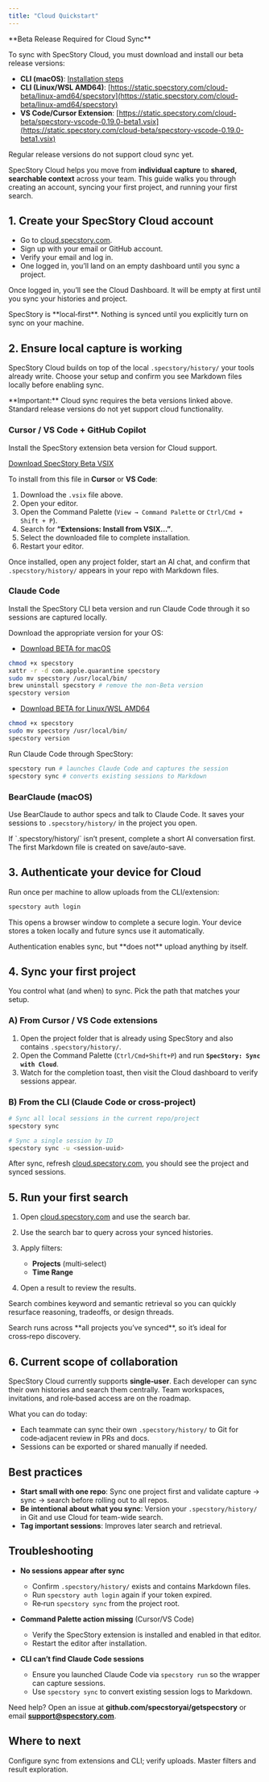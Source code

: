 ```yaml
---
title: "Cloud Quickstart"
---
```


<Warning>
**Beta Release Required for Cloud Sync**

To sync with SpecStory Cloud, you must download and install our beta release versions:
- **CLI (macOS)**: [Installation steps](#claude-code)
- **CLI (Linux/WSL AMD64)**: [https://static.specstory.com/cloud-beta/linux-amd64/specstory](https://static.specstory.com/cloud-beta/linux-amd64/specstory)
- **VS Code/Cursor Extension**: [https://static.specstory.com/cloud-beta/specstory-vscode-0.19.0-beta1.vsix](https://static.specstory.com/cloud-beta/specstory-vscode-0.19.0-beta1.vsix)

Regular release versions do not support cloud sync yet.
</Warning>

SpecStory Cloud helps you move from **individual capture** to **shared, searchable context** across your team.
This guide walks you through creating an account, syncing your first project, and running your first search.

## 1. Create your SpecStory Cloud account

- Go to [cloud.specstory.com](https://cloud.specstory.com).
- Sign up with your email or GitHub account.
- Verify your email and log in.
- One logged in, you’ll land on an empty dashboard until you sync a project.

Once logged in, you’ll see the Cloud Dashboard. It will be empty at first until you sync your histories and project.

<Info>
SpecStory is **local‑first**. Nothing is synced until you explicitly turn on sync on your machine.
</Info>


## 2. Ensure local capture is working


SpecStory Cloud builds on top of the local `.specstory/history/` your tools already write. Choose your setup and confirm you see Markdown files locally before enabling sync.

<Note>
**Important:** Cloud sync requires the beta versions linked above. Standard release versions do not yet support cloud functionality.
</Note>

### Cursor / VS Code + GitHub Copilot

Install the SpecStory extension beta version for Cloud support.


[Download SpecStory Beta VSIX](https://static.specstory.com/cloud-beta/specstory-vscode-0.19.0-beta1.vsix)


To install from this file in **Cursor** or **VS Code**:


1. Download the `.vsix` file above.
2. Open your editor.
3. Open the Command Palette (`View → Command Palette` or `Ctrl/Cmd + Shift + P`).
4. Search for **“Extensions: Install from VSIX…”**.
5. Select the downloaded file to complete installation.
6. Restart your editor.

Once installed, open any project folder, start an AI chat, and confirm that `.specstory/history/` appears in your repo with Markdown files.


### Claude Code

Install the SpecStory CLI beta version and run Claude Code through it so sessions are captured locally.

Download the appropriate version for your OS:
- [Download BETA for macOS](https://static.specstory.com/cloud-beta/macOS/specstory)

```bash
chmod +x specstory
xattr -r -d com.apple.quarantine specstory
sudo mv specstory /usr/local/bin/
brew uninstall specstory # remove the non-Beta version
specstory version
```

- [Download BETA for Linux/WSL AMD64](https://static.specstory.com/cloud-beta/linux-amd64/specstory)

```bash
chmod +x specstory
sudo mv specstory /usr/local/bin/
specstory version
```

Run Claude Code through SpecStory:

```bash
specstory run # launches Claude Code and captures the session
specstory sync # converts existing sessions to Markdown
```

### BearClaude (macOS)

Use BearClaude to author specs and talk to Claude Code. It saves your sessions to `.specstory/history/` in the project you open.

<Tip>
If `.specstory/history/` isn’t present, complete a short AI conversation first. The first Markdown file is created on save/auto-save.
</Tip>


## 3. Authenticate your device for Cloud

Run once per machine to allow uploads from the CLI/extension:

```bash
specstory auth login
```

This opens a browser window to complete a secure login. Your device stores a token locally and future syncs use it automatically.

<Note>
Authentication enables sync, but **does not** upload anything by itself.
</Note>


## 4. Sync your first project

You control what (and when) to sync. Pick the path that matches your setup.

### A) From Cursor / VS Code extensions

1. Open the project folder that is already using SpecStory and also contains `.specstory/history/`.
2. Open the Command Palette (`Ctrl/Cmd+Shift+P`) and run **`SpecStory: Sync with Cloud`**.
3. Watch for the completion toast, then visit the Cloud dashboard to verify sessions appear.

### B) From the CLI (Claude Code or cross‑project)

```bash
# Sync all local sessions in the current repo/project
specstory sync

# Sync a single session by ID
specstory sync -u <session-uuid>
```

After sync, refresh [cloud.specstory.com](https://cloud.specstory.com), you should see the project and synced sessions.


## 5. Run your first search

1. Open [cloud.specstory.com](https://cloud.specstory.com) and use the search bar.
2. Use the search bar to query across your synced histories.
3. Apply filters:

   * **Projects** (multi‑select)
   * **Time Range**
4. Open a result to review the results.

Search combines keyword and semantic retrieval so you can quickly resurface reasoning, tradeoffs, or design threads.

<Tip>
Search runs across **all projects you’ve synced**, so it’s ideal for cross‑repo discovery.
</Tip>


## 6. Current scope of collaboration

SpecStory Cloud currently supports **single‑user**. Each developer can sync their own histories and search them centrally. Team workspaces, invitations, and role‑based access are on the roadmap.

What you can do today:
- Each teammate can sync their own `.specstory/history/` to Git for code‑adjacent review in PRs and docs.
- Sessions can be exported or shared manually if needed.


## Best practices

* **Start small with one repo**: Sync one project first and validate capture → sync → search before rolling out to all repos.
* **Be intentional about what you sync**: Version your `.specstory/history/` in Git and use Cloud for team-wide search.
* **Tag important sessions**: Improves later search and retrieval.


## Troubleshooting

* **No sessions appear after sync**

  * Confirm `.specstory/history/` exists and contains Markdown files.
  * Run `specstory auth login` again if your token expired.
  * Re‑run `specstory sync` from the project root.

* **Command Palette action missing** (Cursor/VS Code)

  * Verify the SpecStory extension is installed and enabled in that editor.
  * Restart the editor after installation.

* **CLI can’t find Claude Code sessions**

  * Ensure you launched Claude Code via `specstory run` so the wrapper can capture sessions.
  * Use `specstory sync` to convert existing session logs to Markdown.

Need help? Open an issue at **github.com/specstoryai/getspecstory** or email **[support@specstory.com](mailto:support@specstory.com)**.

## Where to next

<CardGroup>
  <Card title="Sync & Store" icon="arrow-down-up-across-line" href="/cloud/sync-and-store">
    Configure sync from extensions and CLI; verify uploads.
  </Card>
  <Card title="Search & Organization" icon="magnifying-glass" href="/cloud/search-and-organization">
    Master filters and result exploration.
  </Card>
</CardGroup>
